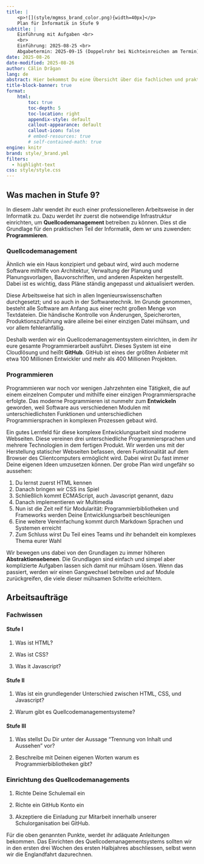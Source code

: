 ```yaml
---
title: | 
    <p>![](style/mgmss_brand_color.png){width=40px}</p>
    Plan für Informatik in Stufe 9
subtitle: |
    Einführung mit Aufgaben <br>
    <br>
    Einführung: 2025-08-25 <br>
    Abgabetermin: 2025-09-15 (Doppelrohr bei Nichteinreichen am Termin) 
date: 2025-08-26 
date-modified: 2025-08-26
author: Călin Drăgan  
lang: de 
abstract: Hier bekommst Du eine Übersicht über die fachlichen und praktischen Arbeiten, die in Informatik in Stufe 9 geplant sind. Die anschliessenden Aufgaben helfen Dir, Dich an einigen Fachbegriffe anzunähern. 
title-block-banner: true
format: 
    html: 
        toc: true
        toc-depth: 5
        toc-location: right
        appendix-style: default
        callout-appearance: default
        callout-icon: false
        # embed-resources: true
        # self-contained-math: true
engine: knitr
brand: style/_brand.yml
filters: 
  - highlight-text
css: style/style.css
---
```


## Was machen in Stufe 9?

In diesem Jahr wendet ihr euch einer professionelleren Arbeitsweise in der Informatik zu. Dazu werdet ihr zuerst die notwendige Infrastruktur einrichten, um **Quellcodemanagement** betreiben zu können. Dies st die Grundlage für den praktischen Teil der Informatik, dem wr uns zuwenden: **Programmieren**.

### Quellcodemanagement

Ähnlich wie ein Haus konzipiert und gebaut wird, wird auch moderne Software mithilfe von Architektur, Verwaltung der Planung und Planungsvorlagen, Bauvorschriften, und anderen Aspekten hergestellt. Dabei ist es wichtig, dass Pläne ständig angepasst und aktualisiert werden.

Diese Arbeitsweise hat sich in allen Ingenieurswissenschaften durchgesetzt; und so auch in der Softwaretechnik. Im Grunde genommen, besteht alle Software am Anfang aus einer recht großen Menge von Textdateien. Die händische Kontrolle von Änderungen, Speicherorten, Produktionszuführung wäre alleine bei einer einzigen Datei mühsam, und vor allem fehleranfällig. 

Deshalb werden wir ein Quellcodemanagementsystem einrichten, in dem ihr eure gesamte Programmierarbeit ausführt. Dieses System ist eine Cloudlösung und heißt **GitHub**. GitHub ist eines der größten Anbieter mit etwa 100 Millionen Entwickler und mehr als 400 Millionen Projekten. 

### Programmieren

Programmieren war noch vor wenigen Jahrzehnten eine Tätigkeit, die auf einem einzelnen Computer und mithilfe einer einzigen Programmiersprache erfolgte. Das moderne Programmieren ist nunmehr zum **Entwickeln** geworden, weil Software aus verschiedenen Modulen mit unterschiedlichsten Funktionen und unterschiedlichen Programmiersprachen in komplexen Prozessen gebaut wird.

Ein gutes Lernfeld für diese komplexe Entwicklungsarbeit sind moderne Webseiten. Diese vereinen drei unterschiedliche Programmiersprachen und mehrere Technologien in dem fertigen Produkt. Wir werden uns mit der Herstellung statischer Webseiten befassen, deren Funktionalität auf dem Browser des Clientcomputers ermöglicht wird. Dabei wirst Du fast immer Deine eigenen Ideen umzusetzen können. Der grobe Plan wird ungefähr so aussehen:

#. Du lernst zuerst HTML kennen
#. Danach bringen wir CSS ins Spiel
#. Schließlich kommt ECMAScript, auch Javascript genannt, dazu
#. Danach implementieren wir Multimedia 
#. Nun ist die Zeit reif für Modularität: Programmierbibliotheken und Frameworks werden Deine Entwicklungsarbeit beschleunigen
#. Eine weitere Vereinfachung kommt durch Markdown Sprachen und Systemen erreicht
#. Zum Schluss wirst Du Teil eines Teams und ihr behandelt ein komplexes Thema eurer Wahl 

Wir bewegen uns dabei von den Grundlagen zu immer höheren **Abstraktionsebenen**. Die Grundlagen sind einfach und simpel aber komplizierte Aufgaben lassen sich damit nur mühsam lösen. Wenn das passiert, werden wir einen Gangwechsel betreiben und auf Module zurückgreifen, die viele dieser mühsamen Schritte erleichtern.  

## Arbeitsaufträge

### Fachwissen

#### Stufe I

#. Was ist HTML?

#. Was ist CSS?

#. Was it Javascript?

#### Stufe II

#. Was ist ein grundlegender Unterschied zwischen HTML, CSS, und Javascript?

#. Warum gibt es Quellcodemanagementsysteme?

#### Stufe III

#. Was stellst Du Dir unter der Aussage "Trennung von Inhalt und Aussehen" vor? 

#. Beschreibe mit Deinen eigenen Worten warum es Programmierbibliotheken gibt?

### Einrichtung des Quellcodemanagements

#. Richte Deine Schulemail ein

#. Richte ein GitHub Konto ein
     
#. Akzeptiere die Einladung zur Mitarbeit innerhalb unserer Schulorganisation bei GitHub.

Für die oben genannten Punkte, werdet ihr adäquate Anleitungen bekommen. Das Einrichten des Quellcodemanagementsystems sollten wir in den ersten drei Wochen des ersten Halbjahres abschliessen, selbst wenn wir die Englandfahrt dazurechnen. 

